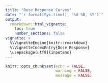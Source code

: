 ```yaml
---
title: "Dose Response Curves"
date: "`r format(Sys.time(), '%d %B, %Y')`"
output: 
  rmarkdown::html_vignette:
    toc: true
    number_sections: false
vignette: >
  %\VignetteEngine{knitr::rmarkdown}
  %\VignetteIndexEntry{Dose Response}
  \usepackage[utf8]{inputenc}
---
```


```r
knitr::opts_chunk$set(echo = FALSE,
                      warning = FALSE,
                      message = FALSE)
```


